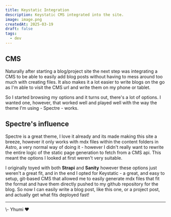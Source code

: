 ```yaml
---
title: Keystatic Integration
description: Keystatic CMS integrated into the site.
image: image.png
createdAt: 2025-03-19
draft: false
tags:
  - dev
---
```

## CMS

Naturally after starting a blog/project site the next step was integrating a CMS to be able to easily add blog posts without having to mess around too much with creating files. It also makes it a lot easier to write blogs on the go as I'm able to visit the CMS url and write them on my phone or tablet.

So I started browsing my options and it turns out, there's a lot of options. I wanted one, however, that worked well and played well with the way the theme I'm using - Spectre - works.

## Spectre's influence

Spectre is a great theme, I love it already and its made making this site a breeze, however it only works with mdx files within the content folders in Astro, a very normal way of doing it - however I didn't really want to rewrite the entire logic of the static page generation to fetch from a CMS api. This meant the options I looked at first weren't very suitable.

I originally toyed with both **Strapi** and **Sanity** however these options just weren't a great fit, and in the end I opted for Keystatic - a great, and easy to setup, git-based CMS that allowed me to easily generate mdx files that fit the format and have them directly pushed to my github repository for the blog. So now I can easily write a blog post, like this one, or a project post, and actually get what fits deployed fast!

---

\\- Yhumi ♥
